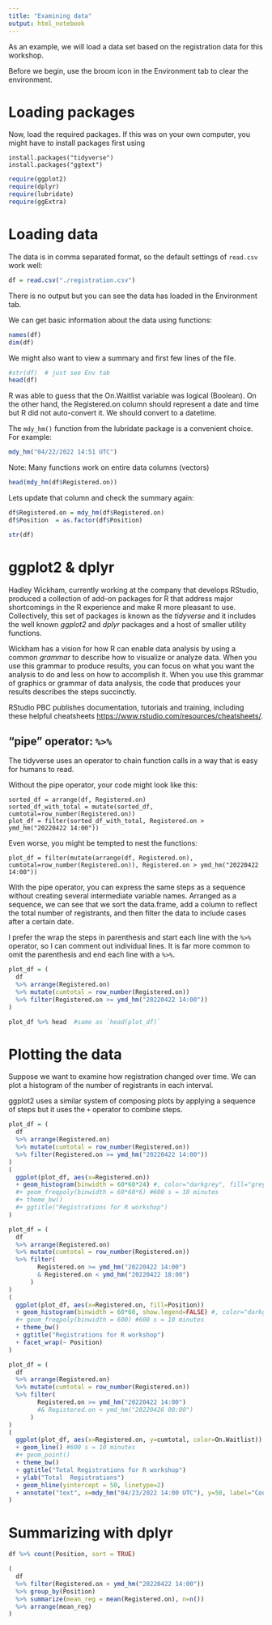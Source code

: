 ```yaml
---
title: "Examining data"
output: html_notebook
---
```


As an example, we will load a data set based on the registration data for this workshop.

Before we begin, use the broom icon in the Environment tab to clear the environment.

# Loading packages

Now, load the required packages. If this was on your own computer, you might have to install packages first using

    install.packages("tidyverse")
    install.packages("ggtext")

```r
require(ggplot2)
require(dplyr)
require(lubridate)
require(ggExtra)
```

# Loading data

The data is in comma separated format, so the default settings of `read.csv` work well:

```r
df = read.csv("./registration.csv")
```

There is no output but you can see the data has loaded in the Environment tab.

We can get basic information about the data using functions:

```r
names(df)
dim(df)
```

We might also want to view a summary and first few lines of the file.

```r
#str(df)  # just see Env tab
head(df)
```

R was able to guess that the On.Waitlist variable was logical (Boolean). On the other hand, the Registered.on column should represent a date and time but R did not auto-convert it. We should convert to a datetime.

The `mdy_hm()` function from the lubridate package is a convenient choice. For example:

```r
mdy_hm("04/22/2022 14:51 UTC")
```

Note: Many functions work on entire data columns (vectors)

```r
head(mdy_hm(df$Registered.on))
```

Lets update that column and check the summary again:

```r
df$Registered.on = mdy_hm(df$Registered.on)
df$Position  = as.factor(df$Position)

str(df)
```

# ggplot2 & dplyr

Hadley Wickham, currently working at the company that develops RStudio, produced a collection of add-on packages for R that address major shortcomings in the R experience and make R more pleasant to use. Collectively, this set of packages is known as the *tidyverse* and it includes the well known *ggplot2* and *dplyr* packages and a host of smaller utility functions.

Wickham has a vision for how R can enable data analysis by using a common *grammar* to describe how to visualize or analyze data. When you use this grammar to produce results, you can focus on what you want the analysis to do and less on how to accomplish it. When you use this grammar of graphics or grammar of data analysis, the code that produces your results describes the steps succinctly.

RStudio PBC publishes documentation, tutorials and training, including these helpful cheatsheets <https://www.rstudio.com/resources/cheatsheets/>.

## "pipe" operator: `%>%`

The tidyverse uses an operator to chain function calls in a way that is easy for humans to read.

Without the pipe operator, your code might look like this:

    sorted_df = arrange(df, Registered.on)
    sorted_df_with_total = mutate(sorted_df, cumtotal=row_number(Registered.on))
    plot_df = filter(sorted_df_with_total, Registered.on > ymd_hm("20220422 14:00"))

Even worse, you might be tempted to nest the functions:

    plot_df = filter(mutate(arrange(df, Registered.on), cumtotal=row_number(Registered.on)), Registered.on > ymd_hm("20220422 14:00"))

With the pipe operator, you can express the same steps as a sequence without creating several intermediate variable names. Arranged as a sequence, we can see that we sort the data.frame, add a column to reflect the total number of registrants, and then filter the data to include cases after a certain date.

I prefer the wrap the steps in parenthesis and start each line with the `%>%` operator, so I can comment out individual lines. It is far more common to omit the parenthesis and end each line with a `%>%`.

```r
plot_df = (
  df 
  %>% arrange(Registered.on) 
  %>% mutate(cumtotal = row_number(Registered.on))
  %>% filter(Registered.on >= ymd_hm("20220422 14:00"))
)

plot_df %>% head  #same as `head(plot_df)`
```

# Plotting the data

Suppose we want to examine how registration changed over time. We can plot a histogram of the number of registrants in each interval.

ggplot2 uses a similar system of composing plots by applying a sequence of steps but it uses the `+` operator to combine steps.

```r
plot_df = (
  df 
  %>% arrange(Registered.on) 
  %>% mutate(cumtotal = row_number(Registered.on))
  %>% filter(Registered.on >= ymd_hm("20220422 14:00"))
)
(
  ggplot(plot_df, aes(x=Registered.on))
  + geom_histogram(binwidth = 60*60*24) #, color="darkgrey", fill="grey") #600s = 10mins
  #+ geom_freqpoly(binwidth = 60*60*6) #600 s = 10 minutes
  #+ theme_bw()
  #+ ggtitle("Registrations for R workshop")
)
```

```r
plot_df = (
  df 
  %>% arrange(Registered.on) 
  %>% mutate(cumtotal = row_number(Registered.on))
  %>% filter(
        Registered.on >= ymd_hm("20220422 14:00")
        & Registered.on < ymd_hm("20220422 18:00")
      )
)
(
  ggplot(plot_df, aes(x=Registered.on, fill=Position))
  + geom_histogram(binwidth = 60*60, show.legend=FALSE) #, color="darkgrey", fill="grey") #600s = 10mins
  #+ geom_freqpoly(binwidth = 600) #600 s = 10 minutes
  + theme_bw()
  + ggtitle("Registrations for R workshop")
  + facet_wrap(~ Position)
)
```

```r
plot_df = (
  df 
  %>% arrange(Registered.on) 
  %>% mutate(cumtotal = row_number(Registered.on))
  %>% filter(
        Registered.on >= ymd_hm("20220422 14:00")
        #& Registered.on < ymd_hm("20220426 00:00")
      )
)
(
  ggplot(plot_df, aes(x=Registered.on, y=cumtotal, color=On.Waitlist))
  + geom_line() #600 s = 10 minutes
  #+ geom_point()
  + theme_bw()
  + ggtitle("Total Registrations for R workshop")
  + ylab("Total  Registrations")
  + geom_hline(yintercept = 50, linetype=2)
  + annotate("text", x=mdy_hm("04/23/2022 14:00 UTC"), y=50, label="Course Capacity", hjust=0, vjust=-.5)
)
```

# Summarizing with dplyr

```r
df %>% count(Position, sort = TRUE) 
```

```r
(
  df
  %>% filter(Registered.on > ymd_hm("20220422 14:00"))
  %>% group_by(Position) 
  %>% summarize(mean_reg = mean(Registered.on), n=n()) 
  %>% arrange(mean_reg)
)
```
